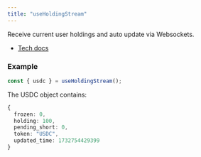 ```yaml
---
title: "useHoldingStream"
---
```


Receive current user holdings and auto update via Websockets.

- [Tech docs](/sdks/tech-doc/modules/orderly_network_hooks#useholdingstream)

### Example

```ts
const { usdc } = useHoldingStream();
```

The USDC object contains:

```ts
{
  frozen: 0,
  holding: 100,
  pending_short: 0,
  token: "USDC",
  updated_time: 1732754429399
}
```
